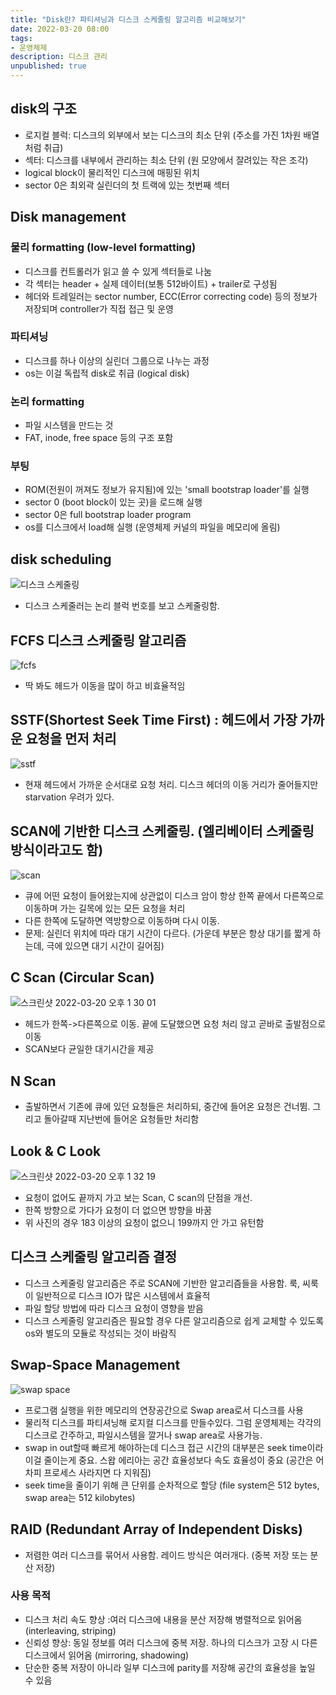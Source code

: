 ```yaml
---
title: "Disk란? 파티셔닝과 디스크 스케줄링 알고리즘 비교해보기"
date: 2022-03-20 08:00
tags:
- 운영체제
description: 디스크 관리
unpublished: true
---
```


## disk의 구조

- 로지컬 블럭: 디스크의 외부에서 보는 디스크의 최소 단위 (주소를 가진 1차원 배열처럼 취급)
- 섹터: 디스크를 내부에서 관리하는 최소 단위 (원 모양에서 잘려있는 작은 조각)
- logical block이 물리적인 디스크에 매핑된 위치
- sector 0은 최외곽 실린더의 첫 트랙에 있는 첫번째 섹터

## Disk management

### 물리 formatting (low-level formatting)

- 디스크를 컨트롤러가 읽고 쓸 수 있게 섹터들로 나눔
- 각 섹터는 header + 실제 데이터(보통 512바이트) + trailer로 구성됨
- 헤더와 트레일러는 sector number, ECC(Error correcting code) 등의 정보가 저장되며 controller가 직접 접근 및 운영

### 파티셔닝

- 디스크를 하나 이상의 실린더 그룹으로 나누는 과정
- os는 이걸 독립적 disk로 취급 (logical disk)

### 논리 formatting

- 파일 시스템을 만드는 것
- FAT, inode, free space 등의 구조 포함

### 부팅

- ROM(전원이 꺼져도 정보가 유지됨)에 있는 'small bootstrap loader'를 실행
- sector 0 (boot block이 있는 곳)을 로드해 실행
- sector 0은 full bootstrap loader program
- os를 디스크에서 load해 실행 (운영체제 커널의 파일을 메모리에 올림)

## disk scheduling

![디스크 스케줄링](https://user-images.githubusercontent.com/50111853/159148036-c372d5a1-4e93-49bb-83b9-56b666e17eb5.png)

- 디스크 스케줄러는 논리 블럭 번호를 보고 스케줄링함.

## FCFS 디스크 스케줄링 알고리즘

![fcfs](https://user-images.githubusercontent.com/50111853/159148126-67014b53-b456-4cae-965d-319f3d59f4a4.png)

- 딱 봐도 헤드가 이동을 많이 하고 비효율적임

## SSTF(Shortest Seek Time First) : 헤드에서 가장 가까운 요청을 먼저 처리

![sstf](https://user-images.githubusercontent.com/50111853/159148152-ae0d187a-24b5-40a2-9afd-21037beca46a.png)

- 현재 헤드에서 가까운 순서대로 요청 처리. 디스크 헤더의 이동 거리가 줄어들지만 starvation 우려가 있다.

## SCAN에 기반한 디스크 스케줄링. (엘리베이터 스케줄링 방식이라고도 함)

![scan](https://user-images.githubusercontent.com/50111853/159148209-6229b149-51f2-46ac-8f0b-d31673125e01.png)

- 큐에 어떤 요청이 들어왔는지에 상관없이 디스크 암이 항상 한쪽 끝에서 다른쪽으로 이동하며 가는 길목에 있는 모든 요청을 처리
- 다른 한쪽에 도달하면 역방향으로 이동하며 다시 이동.
- 문제: 실린더 위치에 따라 대기 시간이 다르다. (가운데 부분은 항상 대기를 짧게 하는데, 극에 있으면 대기 시간이 길어짐)

## C Scan (Circular Scan)

![스크린샷 2022-03-20 오후 1 30 01](https://user-images.githubusercontent.com/50111853/159148224-f807cbe2-c942-41a4-8202-c1076afd4e77.png)

- 헤드가 한쪽->다른쪽으로 이동. 끝에 도달했으면 요청 처리 않고 곧바로 출발점으로 이동
- SCAN보다 균일한 대기시간을 제공

## N Scan

- 출발하면서 기존에 큐에 있던 요청들은 처리하되, 중간에 들어온 요청은 건너뜀. 그리고 돌아갈때 지난번에 들어온 요청들만 처리함

## Look & C Look

![스크린샷 2022-03-20 오후 1 32 19](https://user-images.githubusercontent.com/50111853/159148289-64d182aa-7f29-47c1-b2e9-6d91e269f42e.png)

- 요청이 없어도 끝까지 가고 보는 Scan, C scan의 단점을 개선.
- 한쪽 방향으로 가다가 요청이 더 없으면 방향을 바꿈
- 위 사진의 경우 183 이상의 요청이 없으니 199까지 안 가고 유턴함

## 디스크 스케줄링 알고리즘 결정

- 디스크 스케줄링 알고리즘은 주로 SCAN에 기반한 알고리즘들을 사용함. 룩, 씨룩이 일반적으로 디스크 IO가 많은 시스템에서 효율적
- 파일 할당 방법에 따라 디스크 요청이 영향을 받음
- 디스크 스케줄링 알고리즘은 필요할 경우 다른 알고리즘으로 쉽게 교체할 수 있도록 os와 별도의 모듈로 작성되는 것이 바람직

## Swap-Space Management

![swap space](https://user-images.githubusercontent.com/50111853/159148421-51e543d6-8155-40d1-abcf-156941ffb872.png)

- 프로그램 실행을 위한 메모리의 연장공간으로 Swap area로서 디스크를 사용
- 물리적 디스크를 파티셔닝해 로지컬 디스크를 만들수있다. 그럼 운영체제는 각각의 디스크로 간주하고, 파일시스템을 깔거나 swap area로 사용가능.
- swap in out할때 빠르게 해야하는데 디스크 접근 시간의 대부분은 seek time이라 이걸 줄이는게 중요. 스왑 에리아는 공간 효율성보다 속도 효율성이 중요 (공간은 어차피 프로세스 사라지면 다 지워짐)
- seek time을 줄이기 위해 큰 단위를 순차적으로 할당 (file system은 512 bytes, swap area는 512 kilobytes)

## RAID (Redundant Array of Independent Disks)

- 저렴한 여러 디스크를 묶어서 사용함. 레이드 방식은 여러개다. (중복 저장 또는 분산 저장)

### 사용 목적

- 디스크 처리 속도 향상 :여러 디스크에 내용을 분산 저장해 병렬적으로 읽어옴 (interleaving, striping)
- 신뢰성 향상: 동일 정보를 여러 디스크에 중복 저장. 하나의 디스크가 고장 시 다른 디스크에서 읽어옴 (mirroring, shadowing)
- 단순한 중복 저장이 아니라 일부 디스크에 parity를 저장해 공간의 효율성을 높일 수 있음
